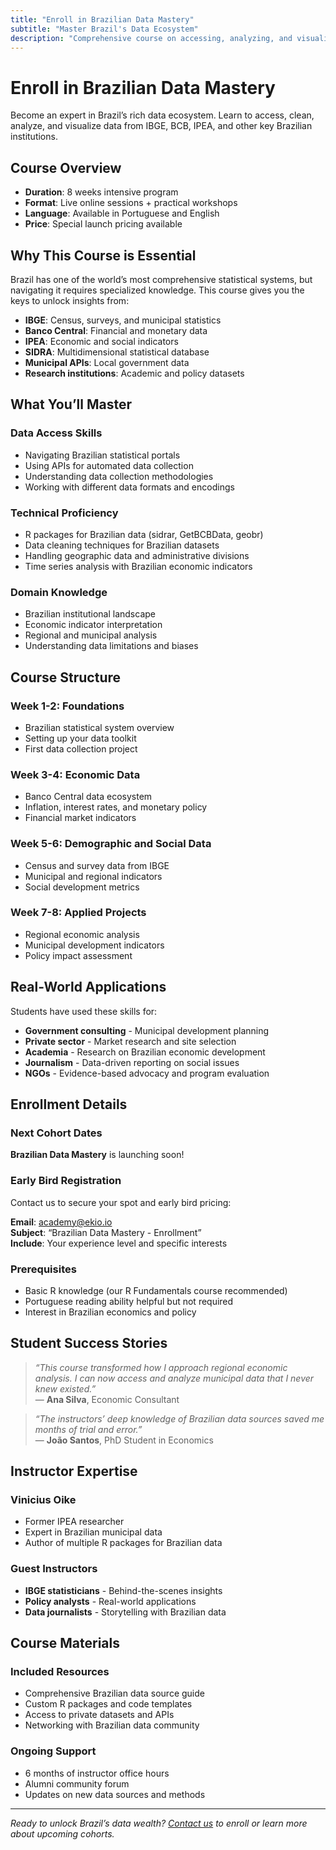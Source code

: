 ```yaml
---
title: "Enroll in Brazilian Data Mastery"
subtitle: "Master Brazil's Data Ecosystem"
description: "Comprehensive course on accessing, analyzing, and visualizing Brazilian economic and social datasets."
---
```


# Enroll in Brazilian Data Mastery

Become an expert in Brazil's rich data ecosystem. Learn to access, clean, analyze, and visualize data from IBGE, BCB, IPEA, and other key Brazilian institutions.

## Course Overview

- **Duration**: 8 weeks intensive program
- **Format**: Live online sessions + practical workshops
- **Language**: Available in Portuguese and English
- **Price**: Special launch pricing available

## Why This Course is Essential

Brazil has one of the world's most comprehensive statistical systems, but navigating it requires specialized knowledge. This course gives you the keys to unlock insights from:

- **IBGE**: Census, surveys, and municipal statistics
- **Banco Central**: Financial and monetary data
- **IPEA**: Economic and social indicators
- **SIDRA**: Multidimensional statistical database
- **Municipal APIs**: Local government data
- **Research institutions**: Academic and policy datasets

## What You'll Master

### Data Access Skills
- Navigating Brazilian statistical portals
- Using APIs for automated data collection
- Understanding data collection methodologies
- Working with different data formats and encodings

### Technical Proficiency
- R packages for Brazilian data (sidrar, GetBCBData, geobr)
- Data cleaning techniques for Brazilian datasets
- Handling geographic data and administrative divisions
- Time series analysis with Brazilian economic indicators

### Domain Knowledge
- Brazilian institutional landscape
- Economic indicator interpretation
- Regional and municipal analysis
- Understanding data limitations and biases

## Course Structure

### Week 1-2: Foundations
- Brazilian statistical system overview
- Setting up your data toolkit
- First data collection project

### Week 3-4: Economic Data
- Banco Central data ecosystem
- Inflation, interest rates, and monetary policy
- Financial market indicators

### Week 5-6: Demographic and Social Data
- Census and survey data from IBGE
- Municipal and regional indicators
- Social development metrics

### Week 7-8: Applied Projects
- Regional economic analysis
- Municipal development indicators
- Policy impact assessment

## Real-World Applications

Students have used these skills for:

- **Government consulting** - Municipal development planning
- **Private sector** - Market research and site selection
- **Academia** - Research on Brazilian economic development
- **Journalism** - Data-driven reporting on social issues
- **NGOs** - Evidence-based advocacy and program evaluation

## Enrollment Details

### Next Cohort Dates
**Brazilian Data Mastery** is launching soon!

### Early Bird Registration
Contact us to secure your spot and early bird pricing:

**Email**: [academy@ekio.io](mailto:academy@ekio.io)  
**Subject**: "Brazilian Data Mastery - Enrollment"  
**Include**: Your experience level and specific interests

### Prerequisites
- Basic R knowledge (our R Fundamentals course recommended)
- Portuguese reading ability helpful but not required
- Interest in Brazilian economics and policy

## Student Success Stories

> *"This course transformed how I approach regional economic analysis. I can now access and analyze municipal data that I never knew existed."*  
> — **Ana Silva**, Economic Consultant

> *"The instructors' deep knowledge of Brazilian data sources saved me months of trial and error."*  
> — **João Santos**, PhD Student in Economics

## Instructor Expertise

### Vinicius Oike
- Former IPEA researcher
- Expert in Brazilian municipal data
- Author of multiple R packages for Brazilian data

### Guest Instructors
- **IBGE statisticians** - Behind-the-scenes insights
- **Policy analysts** - Real-world applications
- **Data journalists** - Storytelling with Brazilian data

## Course Materials

### Included Resources
- Comprehensive Brazilian data source guide
- Custom R packages and code templates
- Access to private datasets and APIs
- Networking with Brazilian data community

### Ongoing Support
- 6 months of instructor office hours
- Alumni community forum
- Updates on new data sources and methods

---

*Ready to unlock Brazil's data wealth? [Contact us](mailto:academy@ekio.io) to enroll or learn more about upcoming cohorts.*